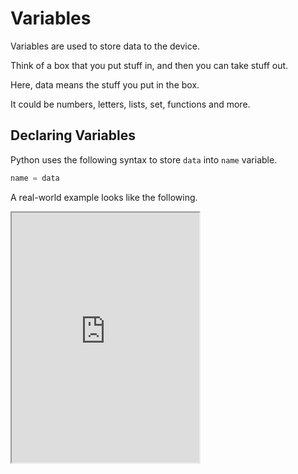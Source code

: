 # Variables

Variables are used to store data to the device.

Think of a box that you put stuff in, and then you can take stuff out.

Here, data means the stuff you put in the box.

It could be numbers, letters, lists, set, functions and more.

## Declaring Variables

Python uses the following syntax to store `data` into `name` variable.

```py
name = data
```

A real-world example looks like the following.

<iframe
  loading="lazy"
  title="Python IDLE Trinket"
  src="https://trinket.io/embed/python/a5d980683b"
  height="400"
/>

## Using Variables

After saving the data into the variable, use can use whatever were saved in the variable.

However, the point of the variable is that you could change it (it is dynamic).

So, to access the variables, just reference it using the name of the variable.

```py
name = 'John'
print(name)
```

## Rules for the name

There are a few rules for the name of the variable.

If you do not follow these rules, error will be thrown (you won't be able to run the code).

1. Only English and other letters, numbers, underscores(\_) is allowed.
2. The first letter cannot be a number (Something like `1name` is not allowed).
3. The name cannot be a reserved word (Something like `if` is not allowed).


<Quiz
  quiz={{
    quizTitle: "Python Quiz 2",
    quizSynopsis: "Quiz about variables! Test your knowledge about variables!",
    nrOfQuestions: "2",
    questions: [
      {
        question: "Select the correct variable name for the following",
        questionType: "text",
        answerSelectionType: "single",
        answers: ["!ilovepython", "#ilovepython", "i@python", "i_love_python"],
        correctAnswer: "4",
        explanation: "Characters such as !#@ is not allowed.",
        point: "40",
      },
      {
        question: "Store inputed data into the variable name",
        questionType: "text",
        answerSelectionType: "single",
        answers: [
          'name = input("name: ")',
          'input("name: ") = name',
          'input = name("name: ")',
          'name("name: ") = input',
        ],
        correctAnswer: "1",
        explanation:
          "input() returns what was inputed by the user. You can store it by assigning the value to a variable.",
        point: "60",
      },
    ],
  }}
/>

